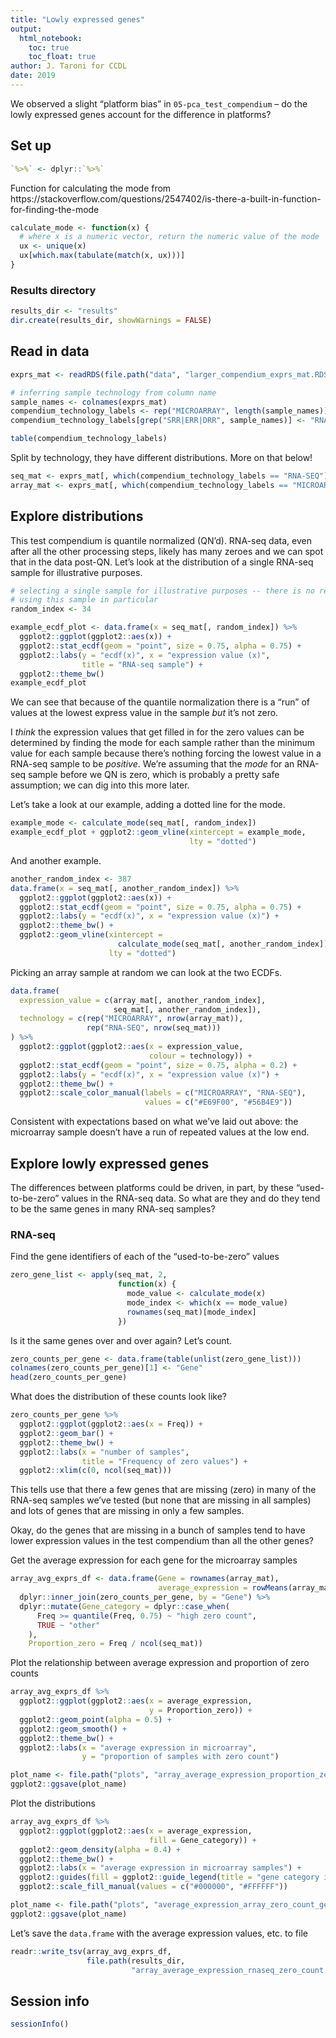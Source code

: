 ```yaml
---
title: "Lowly expressed genes"
output:   
  html_notebook: 
    toc: true
    toc_float: true
author: J. Taroni for CCDL
date: 2019
---
```


We observed a slight "platform bias" in `05-pca_test_compendium` --
do the lowly expressed genes account for the difference in platforms?

## Set up

```r
`%>%` <- dplyr::`%>%`
```

Function for calculating the mode from 
https://stackoverflow.com/questions/2547402/is-there-a-built-in-function-for-finding-the-mode

```r
calculate_mode <- function(x) {
  # where x is a numeric vector, return the numeric value of the mode 
  ux <- unique(x)
  ux[which.max(tabulate(match(x, ux)))]
}
```

### Results directory

```r
results_dir <- "results"
dir.create(results_dir, showWarnings = FALSE)
```

## Read in data

```r
exprs_mat <- readRDS(file.path("data", "larger_compendium_exprs_mat.RDS"))
```

```r
# inferring sample technology from column name
sample_names <- colnames(exprs_mat)
compendium_technology_labels <- rep("MICROARRAY", length(sample_names))
compendium_technology_labels[grep("SRR|ERR|DRR", sample_names)] <- "RNA-SEQ"
```

```r
table(compendium_technology_labels)
```

Split by technology, they have different distributions.
More on that below!

```r
seq_mat <- exprs_mat[, which(compendium_technology_labels == "RNA-SEQ")]
array_mat <- exprs_mat[, which(compendium_technology_labels == "MICROARRAY")]
```

## Explore distributions

This test compendium is quantile normalized (QN'd). 
RNA-seq data, even after all the other processing steps, likely has many 
zeroes and we can spot that in the data post-QN.
Let's look at the distribution of a single RNA-seq sample for illustrative
purposes.

```r
# selecting a single sample for illustrative purposes -- there is no reason for
# using this sample in particular
random_index <- 34
```

```r
example_ecdf_plot <- data.frame(x = seq_mat[, random_index]) %>%
  ggplot2::ggplot(ggplot2::aes(x)) +
  ggplot2::stat_ecdf(geom = "point", size = 0.75, alpha = 0.75) +
  ggplot2::labs(y = "ecdf(x)", x = "expression value (x)",
                title = "RNA-seq sample") +
  ggplot2::theme_bw()
example_ecdf_plot
```

We can see that because of the quantile normalization there is a "run" of
values at the lowest express value in the sample _but_ it's not zero.

I _think_ the expression values that get filled in for the zero values can be 
determined by finding the mode for each sample rather than the minimum value
for each sample because there's nothing forcing the lowest value in a RNA-seq
sample to be _positive_.
We're assuming that the _mode_ for an RNA-seq sample before we QN is zero, which
is probably a pretty safe assumption;
we can dig into this more later.

Let's take a look at our example, adding a dotted line for the mode.

```r
example_mode <- calculate_mode(seq_mat[, random_index])
example_ecdf_plot + ggplot2::geom_vline(xintercept = example_mode,
                                        lty = "dotted")
```

And another example.

```r
another_random_index <- 387
data.frame(x = seq_mat[, another_random_index]) %>%
  ggplot2::ggplot(ggplot2::aes(x)) +
  ggplot2::stat_ecdf(geom = "point", size = 0.75, alpha = 0.75) +
  ggplot2::labs(y = "ecdf(x)", x = "expression value (x)") +
  ggplot2::theme_bw() +
  ggplot2::geom_vline(xintercept = 
                        calculate_mode(seq_mat[, another_random_index]),
                      lty = "dotted")
```

Picking an array sample at random we can look at the two ECDFs.

```r
data.frame(
  expression_value = c(array_mat[, another_random_index],
                       seq_mat[, another_random_index]),
  technology = c(rep("MICROARRAY", nrow(array_mat)),
                 rep("RNA-SEQ", nrow(seq_mat)))
) %>% 
  ggplot2::ggplot(ggplot2::aes(x = expression_value,
                               colour = technology)) +
  ggplot2::stat_ecdf(geom = "point", size = 0.75, alpha = 0.2) +
  ggplot2::labs(y = "ecdf(x)", x = "expression value (x)") +
  ggplot2::theme_bw() +
  ggplot2::scale_color_manual(labels = c("MICROARRAY", "RNA-SEQ"), 
                              values = c("#E69F00", "#56B4E9"))
```

Consistent with expectations based on what we've laid out above: the microarray
sample doesn't have a run of repeated values at the low end.

## Explore lowly expressed genes

The differences between platforms could be driven, in part, by these 
"used-to-be-zero" values in the RNA-seq data.
So what are they and do they tend to be the same genes in many RNA-seq samples?

### RNA-seq

Find the gene identifiers of each of the "used-to-be-zero" values

```r
zero_gene_list <- apply(seq_mat, 2, 
                        function(x) { 
                          mode_value <- calculate_mode(x)
                          mode_index <- which(x == mode_value)
                          rownames(seq_mat)[mode_index]
                        })
```

Is it the same genes over and over again? 
Let's count.

```r
zero_counts_per_gene <- data.frame(table(unlist(zero_gene_list)))
colnames(zero_counts_per_gene)[1] <- "Gene"
head(zero_counts_per_gene)
```

What does the distribution of these counts look like?

```r
zero_counts_per_gene %>%
  ggplot2::ggplot(ggplot2::aes(x = Freq)) +
  ggplot2::geom_bar() +
  ggplot2::theme_bw() +
  ggplot2::labs(x = "number of samples",
                title = "Frequency of zero values") +
  ggplot2::xlim(c(0, ncol(seq_mat)))
```

This tells use that there a few genes that are missing (zero) in many of the 
RNA-seq samples we've tested (but none that are missing in all samples) and lots
of genes that are missing in only a few samples.

Okay, do the genes that are missing in a bunch of samples tend to have lower
expression values in the test compendium than all the other genes?

Get the average expression for each gene for the microarray samples

```r
array_avg_exprs_df <- data.frame(Gene = rownames(array_mat),
                                 average_expression = rowMeans(array_mat)) %>%
  dplyr::inner_join(zero_counts_per_gene, by = "Gene") %>%
  dplyr::mutate(Gene_category = dplyr::case_when(
      Freq >= quantile(Freq, 0.75) ~ "high zero count",
      TRUE ~ "other"
    ),
    Proportion_zero = Freq / ncol(seq_mat))
```

Plot the relationship between average expression and proportion of zero counts

```r
array_avg_exprs_df %>%
  ggplot2::ggplot(ggplot2::aes(x = average_expression,
                               y = Proportion_zero)) +
  ggplot2::geom_point(alpha = 0.5) +
  ggplot2::geom_smooth() +
  ggplot2::theme_bw() +
  ggplot2::labs(x = "average expression in microarray",
                y = "proportion of samples with zero count")
```

```r
plot_name <- file.path("plots", "array_average_expression_proportion_zeros.png")
ggplot2::ggsave(plot_name)
```

Plot the distributions

```r
array_avg_exprs_df %>%
  ggplot2::ggplot(ggplot2::aes(x = average_expression,
                               fill = Gene_category)) +
  ggplot2::geom_density(alpha = 0.4) +
  ggplot2::theme_bw() +
  ggplot2::labs(x = "average expression in microarray samples") +
  ggplot2::guides(fill = ggplot2::guide_legend(title = "gene category in RNA-seq")) +
  ggplot2::scale_fill_manual(values = c("#000000", "#FFFFFF"))
```

```r
plot_name <- file.path("plots", "average_expression_array_zero_count_genes.png")
ggplot2::ggsave(plot_name)
```

Let's save the `data.frame` with the average expression values, etc. to file

```r
readr::write_tsv(array_avg_exprs_df, 
                 file.path(results_dir, 
                           "array_average_expression_rnaseq_zero_count.tsv"))
```

## Session info

```r
sessionInfo()
```

